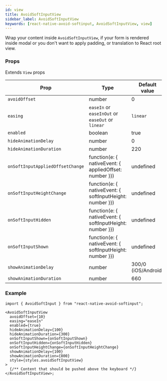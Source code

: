 ```yaml
---
id: view
title: AvoidSoftInputView
sidebar_label: AvoidSoftInputView
keywords: [react-native-avoid-softinput, AvoidSoftInputView, view]
---
```


Wrap your content inside `AvoidSoftInputView`, if your form is rendered inside modal or you don't want to apply padding, or translation to React root view.

### Props

Extends `View` props

| Prop                             | Type                                                     | Default value       |
| -------------------------------- | -------------------------------------------------------- | ------------------- |
| `avoidOffset`                    | number                                                   | 0                   |
| `easing`                         | `easeIn` or `easeInOut` or `easeOut` or `linear`         | `linear`            |
| `enabled`                        | boolean                                                  | true                |
| `hideAnimationDelay`             | number                                                   | 0                   |
| `hideAnimationDuration`          | number                                                   | 220                 |
| `onSoftInputAppliedOffsetChange` | function(e: { nativeEvent: { appliedOffset: number }})   | undefined           |
| `onSoftInputHeightChange`        | function(e: { nativeEvent: { softInputHeight: number }}) | undefined           |
| `onSoftInputHidden`              | function(e: { nativeEvent: { softInputHeight: number }}) | undefined           |
| `onSoftInputShown`               | function(e: { nativeEvent: { softInputHeight: number }}) | undefined           |
| `showAnimationDelay`             | number                                                   | 300/0 (iOS/Android) |
| `showAnimationDuration`          | number                                                   | 660                 |

### Example

```tsx
import { AvoidSoftInput } from "react-native-avoid-softinput";

<AvoidSoftInputView
  avoidOffset={10}
  easing="easeIn"
  enabled={true}
  hideAnimationDelay={100}
  hideAnimationDuration={300}
  onSoftInputShown={onSoftInputShown}
  onSoftInputHidden={onSoftInputHidden}
  onSoftInputHeightChange={onSoftInputHeightChange}
  showAnimationDelay={100}
  showAnimationDuration={800}
  style={styles.avoidSoftInputView}
>
  {/** Content that should be pushed above the keyboard */}
</AvoidSoftInputView>;
```
